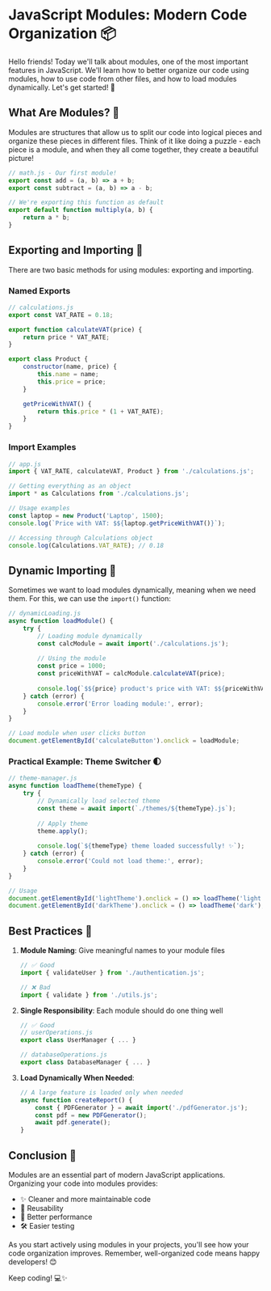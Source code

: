 # JavaScript Modules: Modern Code Organization 📦

Hello friends! Today we'll talk about modules, one of the most important features in JavaScript. We'll learn how to better organize our code using modules, how to use code from other files, and how to load modules dynamically. Let's get started! 🚀

## What Are Modules? 🤔

Modules are structures that allow us to split our code into logical pieces and organize these pieces in different files. Think of it like doing a puzzle - each piece is a module, and when they all come together, they create a beautiful picture!

```javascript
// math.js - Our first module!
export const add = (a, b) => a + b;
export const subtract = (a, b) => a - b;

// We're exporting this function as default
export default function multiply(a, b) {
    return a * b;
}
```

## Exporting and Importing 🔄

There are two basic methods for using modules: exporting and importing.

### Named Exports

```javascript
// calculations.js
export const VAT_RATE = 0.18;

export function calculateVAT(price) {
    return price * VAT_RATE;
}

export class Product {
    constructor(name, price) {
        this.name = name;
        this.price = price;
    }

    getPriceWithVAT() {
        return this.price * (1 + VAT_RATE);
    }
}
```

### Import Examples

```javascript
// app.js
import { VAT_RATE, calculateVAT, Product } from './calculations.js';

// Getting everything as an object
import * as Calculations from './calculations.js';

// Usage examples
const laptop = new Product('Laptop', 1500);
console.log(`Price with VAT: $${laptop.getPriceWithVAT()}`);

// Accessing through Calculations object
console.log(Calculations.VAT_RATE); // 0.18
```

## Dynamic Importing 🎯

Sometimes we want to load modules dynamically, meaning when we need them. For this, we can use the `import()` function:

```javascript
// dynamicLoading.js
async function loadModule() {
    try {
        // Loading module dynamically
        const calcModule = await import('./calculations.js');
        
        // Using the module
        const price = 1000;
        const priceWithVAT = calcModule.calculateVAT(price);
        
        console.log(`$${price} product's price with VAT: $${priceWithVAT}`);
    } catch (error) {
        console.error('Error loading module:', error);
    }
}

// Load module when user clicks button
document.getElementById('calculateButton').onclick = loadModule;
```

### Practical Example: Theme Switcher 🌓

```javascript
// theme-manager.js
async function loadTheme(themeType) {
    try {
        // Dynamically load selected theme
        const theme = await import(`./themes/${themeType}.js`);
        
        // Apply theme
        theme.apply();
        
        console.log(`${themeType} theme loaded successfully! ✨`);
    } catch (error) {
        console.error('Could not load theme:', error);
    }
}

// Usage
document.getElementById('lightTheme').onclick = () => loadTheme('light');
document.getElementById('darkTheme').onclick = () => loadTheme('dark');
```

## Best Practices 🌟

1. **Module Naming**: Give meaningful names to your module files
   ```javascript
   // ✅ Good
   import { validateUser } from './authentication.js';
   
   // ❌ Bad
   import { validate } from './utils.js';
   ```

2. **Single Responsibility**: Each module should do one thing well
   ```javascript
   // ✅ Good
   // userOperations.js
   export class UserManager { ... }
   
   // databaseOperations.js
   export class DatabaseManager { ... }
   ```

3. **Load Dynamically When Needed**:
   ```javascript
   // A large feature is loaded only when needed
   async function createReport() {
       const { PDFGenerator } = await import('./pdfGenerator.js');
       const pdf = new PDFGenerator();
       await pdf.generate();
   }
   ```

## Conclusion 🎉

Modules are an essential part of modern JavaScript applications. Organizing your code into modules provides:

- ✨ Cleaner and more maintainable code
- 🔄 Reusability
- 🚀 Better performance
- 🛠️ Easier testing

As you start actively using modules in your projects, you'll see how your code organization improves. Remember, well-organized code means happy developers! 😊

Keep coding! 💻✨